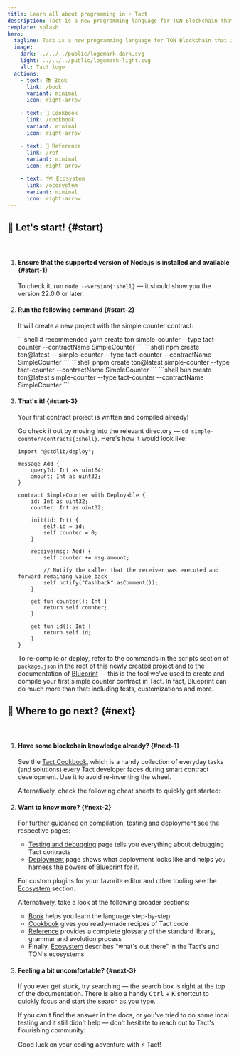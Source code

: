 ```yaml
---
title: Learn all about programming in ⚡ Tact
description: Tact is a new programming language for TON Blockchain that is focused on efficiency and simplicity. It is designed to be easy to learn and use, and to be a good fit for smart contracts.
template: splash
hero:
  tagline: Tact is a new programming language for TON Blockchain that is focused on efficiency and simplicity. It is designed to be easy to learn and use, and to be a good fit for smart contracts. Tact is a statically typed language with a simple syntax and a powerful type system.
  image:
    dark: ../../../public/logomark-dark.svg
    light: ../../../public/logomark-light.svg
    alt: Tact logo
  actions:
    - text: 📚 Book
      link: /book
      variant: minimal
      icon: right-arrow

    - text: 🍲 Cookbook
      link: /cookbook
      variant: minimal
      icon: right-arrow

    - text: 🔬 Reference
      link: /ref
      variant: minimal
      icon: right-arrow

    - text: 🗺️ Ecosystem
      link: /ecosystem
      variant: minimal
      icon: right-arrow
---
```



## 🚀 Let's start! {#start}

<p>ㅤ</p>

<Steps>

1. #### Ensure that the supported version of Node.js is installed and available {#start-1}

	 To check it, run `node --version{:shell}` — it should show you the version 22.0.0 or later.

2. #### Run the following command {#start-2}

   It will create a new project with the simple counter contract:

   <Tabs>
     <TabItem label="yarn" icon="seti:yarn">
       ```shell
       # recommended
       yarn create ton simple-counter --type tact-counter --contractName SimpleCounter
       ```
     </TabItem>
     <TabItem label="npm" icon="seti:npm">
       ```shell
       npm create ton@latest -- simple-counter --type tact-counter --contractName SimpleCounter
       ```
     </TabItem>
     <TabItem label="pnpm" icon="pnpm">
       ```shell
       pnpm create ton@latest simple-counter --type tact-counter --contractName SimpleCounter
       ```
     </TabItem>
     <TabItem label="bun" icon="bun">
       ```shell
       bun create ton@latest simple-counter --type tact-counter --contractName SimpleCounter
       ```
     </TabItem>
   </Tabs>

3. #### That's it! {#start-3}

   Your first contract project is written and compiled already!

   Go check it out by moving into the relevant directory — `cd simple-counter/contracts{:shell}`. Here's how it would look like:

	 ```tact
	 import "@stdlib/deploy";

	 message Add {
	     queryId: Int as uint64;
	     amount: Int as uint32;
	 }

	 contract SimpleCounter with Deployable {
	     id: Int as uint32;
	     counter: Int as uint32;

	     init(id: Int) {
	         self.id = id;
	         self.counter = 0;
	     }

	     receive(msg: Add) {
	         self.counter += msg.amount;

	         // Notify the caller that the receiver was executed and forward remaining value back
	         self.notify("Cashback".asComment());
	     }

	     get fun counter(): Int {
	         return self.counter;
	     }

	     get fun id(): Int {
	         return self.id;
	     }
	 }
	 ```

   To re-compile or deploy, refer to the commands in the scripts section of `package.json` in the root of this newly created project and to the documentation of [Blueprint](https://github.com/ton-org/blueprint) — this is the tool we've used to create and compile your first simple counter contract in Tact. In fact, Blueprint can do much more than that: including tests, customizations and more.

</Steps>

## 🤔 Where to go next? {#next}

<p>ㅤ</p>

<Steps>

1. #### Have some blockchain knowledge already? {#next-1}

   See the [Tact Cookbook](/cookbook), which is a handy collection of everyday tasks (and solutions) every Tact developer faces during smart contract development. Use it to avoid re-inventing the wheel.

   Alternatively, check the following cheat sheets to quickly get started:

   <CardGrid>
     <LinkCard
       title="💎 Coming from FunC (TON)"
       href="/book/cs/from-func"
     />
     <LinkCard
       title="🔷 Coming from Solidity (Ethereum)"
       href="/book/cs/from-solidity"
     />
   </CardGrid>

2. #### Want to know more? {#next-2}

   For further guidance on compilation, testing and deployment see the respective pages:

   * [Testing and debugging](/book/debug) page tells you everything about debugging Tact contracts
   * [Deployment](/book/deploy) page shows what deployment looks like and helps you harness the powers of [Blueprint](https://github.com/ton-org/blueprint) for it.

   For custom plugins for your favorite editor and other tooling see the [Ecosystem](/ecosystem) section.

   Alternatively, take a look at the following broader sections:

   * [Book](/book) helps you learn the language step-by-step
   * [Cookbook](/cookbook) gives you ready-made recipes of Tact code
   * [Reference](/ref) provides a complete glossary of the standard library, grammar and evolution process
   * Finally, [Ecosystem](/ecosystem) describes "what's out there" in the Tact's and TON's ecosystems

   <CardGrid>
     <LinkCard
       title="📚 Read the Book of Tact"
       href="/book"
     />
     <LinkCard
       title="🍲 Grind the Cookbook"
       href="/cookbook"
     />
     <LinkCard
       title="🔬 Skim the Reference"
       href="/ref"
     />
     <LinkCard
       title="🗺️ Embrace the Ecosystem"
       href="/ecosystem"
     />
   </CardGrid>

3. #### Feeling a bit uncomfortable? {#next-3}

   If you ever get stuck, try searching — the search box is right at the top of the documentation. There is also a handy <kbd>Ctrl</kbd> + <kbd>K</kbd> shortcut to quickly focus and start the search as you type.

   If you can't find the answer in the docs, or you've tried to do some local testing and it still didn't help — don't hesitate to reach out to Tact's flourishing community:

   <CardGrid>
     <LinkCard
       title="✈️ Telegram Group"
       href="https://t.me/tactlang"
     />
     <LinkCard
       title="🐦 X/Twitter"
       href="https://twitter.com/tact_language"
     />
   </CardGrid>

   Good luck on your coding adventure with ⚡ Tact!

</Steps>
